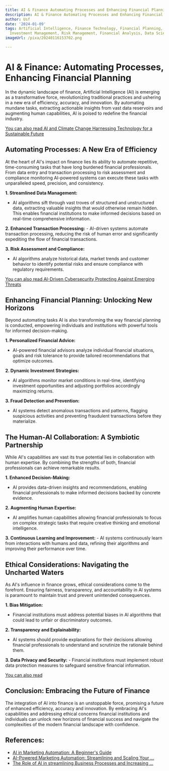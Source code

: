 ```yaml
---
title: AI & Finance Automating Processes and Enhancing Financial Planning
description: AI & Finance Automating Processes and Enhancing Financial Planning
author: Usf
date: '2024-01-09'
tags: Artificial Intelligence, Finance Technology, Financial Planning, Automation,
  Investment Management, Risk Management, Financial Analysis, Data Science
imageUrl: /pixa/20240116153702.png

---
```

# AI  & Finance: Automating Processes, Enhancing Financial Planning

In the  dynamic landscape of finance, Artificial Intelligence (AI)  is emerging  as a transformative  force, revolutionizing traditional practices and ushering in a new era of efficiency, accuracy, and innovation. By automating mundane tasks, extracting  actionable insights from vast data reservoirs and augmenting human capabilities, AI is poised to  redefine the financial industry.

[You can also read AI and Climate Change Harnessing Technology for a  Sustainable Future](AI%20and%20Climate%20Change%20Harnessing%20Technology%20for%20a%20Sustainable%20Future)


## Automating Processes: A New Era of Efficiency
At the heart of AI's impact on finance lies its  ability to automate repetitive, time-consuming tasks that have long burdened financial professionals. From data entry and transaction processing to risk assessment and  compliance monitoring  AI-powered systems can execute these  tasks with unparalleled speed,  precision, and  consistency.

**1.  Streamlined Data Management:**
   - AI algorithms sift through vast troves of structured and unstructured data, extracting valuable insights that would otherwise remain hidden. This enables financial institutions to make informed decisions  based on real-time comprehensive information.

**2. Enhanced  Transaction Processing:**
    - AI-driven systems automate transaction processing, reducing the  risk of human error and significantly expediting the flow of financial transactions.

**3. Risk Assessment and Compliance:**
   -  AI algorithms analyze historical data, market trends and customer behavior to identify potential risks and ensure compliance with regulatory requirements.

[You can also  read AI-Driven Cybersecurity Protecting  Against  Emerging Threats](AI-Driven%20Cybersecurity%20Protecting%20Against%20Emerging%20Threats)


## Enhancing Financial  Planning: Unlocking New Horizons
Beyond automating tasks AI is also transforming the  way financial planning is conducted, empowering individuals and institutions with powerful tools for informed decision-making.

**1. Personalized Financial Advice:**
   - AI-powered financial advisors analyze individual financial situations, goals and  risk tolerance to provide tailored recommendations that optimize outcomes.

**2. Dynamic Investment  Strategies:**
   - AI algorithms monitor market conditions  in real-time, identifying investment opportunities and adjusting portfolios accordingly maximizing returns.

**3. Fraud Detection and  Prevention:**
   - AI systems detect anomalous transactions and patterns, flagging suspicious activities and preventing fraudulent transactions before they  materialize.

## The Human-AI Collaboration: A Symbiotic Partnership
While  AI's capabilities are vast its true potential lies in collaboration with human expertise. By  combining the strengths of both, financial professionals can achieve remarkable results.

**1. Enhanced Decision-Making:**
   - AI provides data-driven insights and recommendations, enabling financial professionals  to make informed decisions backed by concrete evidence.

**2. Augmenting Human Expertise:**
   - AI amplifies  human capabilities allowing  financial  professionals to focus on  complex strategic tasks that require creative thinking and emotional intelligence.

**3. Continuous Learning and Improvement:**
    - AI systems  continuously learn from interactions with humans and data, refining their  algorithms and improving their performance over time.

## Ethical Considerations: Navigating the Uncharted Waters
As AI's influence  in  finance grows, ethical considerations  come to the forefront. Ensuring fairness, transparency, and  accountability in AI  systems is paramount to maintain trust and prevent unintended consequences.

**1. Bias Mitigation:**
   - Financial institutions must address potential biases in AI algorithms that could lead to unfair or discriminatory outcomes.

**2. Transparency  and  Explainability:**
   - AI systems should provide explanations for their decisions allowing financial professionals to understand and scrutinize the rationale behind them.

**3. Data  Privacy  and Security:**
    -  Financial institutions must implement robust  data protection measures to safeguard sensitive financial information.

[You can also  read ]()


## Conclusion: Embracing the Future of Finance
The  integration of AI into finance is an unstoppable force, promising a future of enhanced  efficiency, accuracy and innovation. By embracing AI's capabilities and addressing ethical concerns financial institutions  and individuals can  unlock new horizons of financial success and navigate the complexities of the  modern financial landscape with confidence.

## References:
- [AI in Marketing Automation: A Beginner's Guide](https://www.keywordsearch.com/blog/beginners-guide-to-ai-in-marketing-automation)
- [AI-Powered Marketing Automation: Streamlining and Scaling Your ...](https://www.authoritysolutions.com/articles/ai-powered-marketing-automation-streamlining-and-scaling-your-campaigns-marketing-automation-ai-technology/)
- [The Role of AI in streamlining Business Processes and Increasing ...](https://www.linkedin.com/pulse/role-ai-streamlining-business-processes-increasing-efficiency-nxakf)
